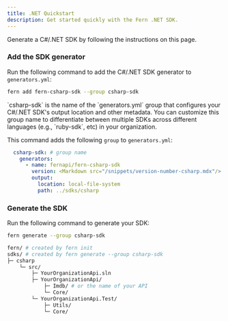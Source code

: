 ```yaml
---
title: .NET Quickstart
description: Get started quickly with the Fern .NET SDK.
---
```


Generate a C#/.NET SDK by following the instructions on this page. 

<Markdown src="/products/sdks/snippets/setup-fern-folder-callout.mdx"/>

<Steps>

<Markdown src="/products/sdks/snippets/pass-fern-check.mdx"/>

### Add the SDK generator

Run the following command to add the C#/.NET SDK generator to `generators.yml`:

```bash
fern add fern-csharp-sdk --group csharp-sdk
```

<Note>
  `csharp-sdk` is the name of the `generators.yml` group that configures your C#/.NET
  SDK's output location and other metadata. You can customize this group name to
  differentiate between multiple SDKs across different languages (e.g.,
  `ruby-sdk`, etc) in your organization.
</Note>

This command adds the following `group` to `generators.yml`:

```yaml title="generators.yml"
  csharp-sdk: # group name
    generators:
      - name: fernapi/fern-csharp-sdk
        version: <Markdown src="/snippets/version-number-csharp.mdx"/>
        output:
          location: local-file-system
          path: ../sdks/csharp
```
### Generate the SDK

  Run the following command to generate your SDK:

  ```bash
  fern generate --group csharp-sdk
  ```

<Markdown src="/products/sdks/snippets/generate-sdk.mdx"/>

```bash
fern/ # created by fern init
sdks/ # created by fern generate --group csharp-sdk
├─ csharp
    └─ src/
        ├─ YourOrganizationApi.sln
        ├─ YourOrganizationApi/
            ├─ Imdb/ # or the name of your API
            └─ Core/
        └─ YourOrganizationApi.Test/
            ├─ Utils/
            └─ Core/
```
</Steps>
